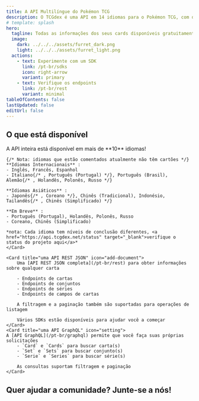 ```yaml
---
title: A API Multilíngue do Pokémon TCG
description: O TCGdex é uma API em 14 idiomas para o Pokémon TCG, com dados detalhados sobre cartas e conjuntos, e acesso fácil com APIs JSON/GraphQL e vários SDKs.
# template: splash
hero:
  tagline: Todas as informações dos seus cards disponíveis gratuitamente e de código aberto!
  image:
    dark: ../../../assets/furret_dark.png
    light: ../../../assets/furret_light.png
  actions:
    - text: Experimente com um SDK
      link: /pt-br/sdks
      icon: right-arrow
      variant: primary
    - text: Verifique os endpoints
      link: /pt-br/rest
      variant: minimal
tableOfContents: false
lastUpdated: false
editUrl: false
---
```



## O que está disponível

<CardGrid stagger>
	<Card title="10 idiomas e contando" icon="heart">
	A API inteira está disponível em mais de **10** idiomas!

	{/* Nota: idiomas que estão comentados atualmente não têm cartões */}
	**Idiomas Internacionais** :
	- Inglês, Francês, Espanhol
	- Italiano{/* , Português (Portugal) */}, Português (Brasil), Alemão{/* , Holandês, Polonês, Russo */}

	**Idiomas Asiáticos** :
	- Japonês{/* , Coreano */}, Chinês (Tradicional), Indonésio, Tailandês{/* , Chinês (Simplificado) */}

	**Em Breve** :
	- Português (Portugal), Holandês, Polonês, Russo
	- Coreano, Chinês (Simplificado)

	*nota: Cada idioma tem níveis de conclusão diferentes, <a href="https://api.tcgdex.net/status" target="_blank">verifique o status do projeto aqui</a>*
	</Card>

	<Card title="uma API REST JSON" icon="add-document">
		Uma [API REST JSON completa](/pt-br/rest) para obter informações sobre qualquer carta

		- Endpoints de cartas
		- Endpoints de conjuntos
		- Endpoints de séries
		- Endpoints de campos de cartas

		A filtragem e a paginação também são suportadas para operações de listagem

		Vários SDKs estão disponíveis para ajudar você a começar
	</Card>
	<Card title="uma API GraphQL" icon="setting">
	A [API GraphQL](/pt-br/graphql) permite que você faça suas próprias solicitações
		- `Card` e `Cards` para buscar carta(s)
		- `Set` e `Sets` para buscar conjunto(s)
		- `Serie` e `Series` para buscar série(s)

		As consultas suportam filtragem e paginação
	</Card>
</CardGrid>

## Quer ajudar a comunidade? Junte-se a nós!

<CardGrid>
	<LinkCard href="https://discord.gg/NehYTAhsZE" title="Junte-se ao nosso Discord" description="O Discord é nossa principal forma de comunicação entre os membros da comunidade" />
	<LinkCard href="https://github.com/tcgdex/cards-database" title="Dê uma estrela ao repositório!" description="Ajude nosso repositório a chegar à lua dando uma estrela no Github" />
	<LinkCard href="https://github.com/tcgdex/cards-database" title="Contribua" description="Contribuir ajudará você e outros membros da comunidade" />
	<LinkCard href="https://github.com/sponsors/tcgdex" title="Patrocine o projeto" description="A API é cara de manter, além disso, você obtém um retorno sobre o investimento :D" />
</CardGrid>
